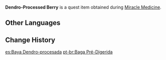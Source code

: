 {{Item Infobox
|id           = 100454
|image        = Item_Berry.png
|type         = Quest Items
|description  = It's a berry that's been digested by a Dendro Slime. From the outside, it appears the same as any other Ordinary berry. Will using it for herbal medicine really have any effect?
|source1      = Obtained by killing a Dendro Slime during [[Miracle Medicine]]
}}
'''Dendro-Processed Berry''' is a quest item obtained during [[Miracle Medicine]].

==Other Languages==
{{Other Languages
|default_hidden = 1
|en      = Dendro-Processed Berry
|zhs     = 被草史莱姆吞下去过的树莓
|zhs_rm  = Bèi Cǎo Shǐláimǔ Tūnxiàqù Guò de Shùméi
|zht     = 被草史萊姆吞下去過的樹莓
|zht_rm  = Bèi Cǎo Shǐláimǔ Tūnxiàqù Guò de Shùméi
|ja      = 草スライムに呑み込まれたラズベリー
|ja_rm   = Kusa Suraimu ni Nomikomareta Razuberii
|ko      = 풀 슬라임이 삼켰던 라즈베리
|ko_rm   = Pul Seullaimi Samkyeotteon Rajeuberi
|es      = Baya Dendro-procesada
|fr      = Baie ingérée par un Dendroblob
|ru      = Недопереваренные ягоды
|th      = Berries ที่ถูก Dendro Slime กลืนลงไป
|th_rm   = 
|vi      = Quả mâm xôi bị Slime Thảo ăn
|de      = Von einem Dendro-Schleim geschluckte Beere
|id      = Berry yang Ditelan Dendro Slime
|pt      = Baga Pré-Digerida
}}

==Change History==
{{Change History|1.0}}
[[es:Baya Dendro-procesada]]
[[pt-br:Baga Pré-Digerida]]